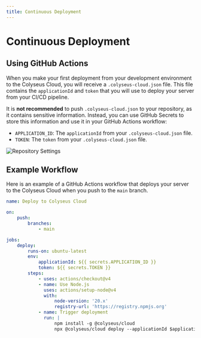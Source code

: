 ```yaml
---
title: Continuous Deployment
---
```


# Continuous Deployment

## Using GitHub Actions

When you make your first deployment from your development environment to the Colyseus Cloud, you will receive a `.colyseus-cloud.json` file. This file contains the `applicationId` and `token` that you will use to deploy your server from your CI/CD pipeline.

It is **not recommended** to push `.colyseus-cloud.json` to your repository, as it contains sensitive information. Instead, you can use GitHub Secrets to store this information and use it in your GitHub Actions workflow:

- `APPLICATION_ID`: The `applicationId` from your `.colyseus-cloud.json` file.
- `TOKEN`: The `token` from your `.colyseus-cloud.json` file.

![Repository Settings](/cloud/continuous-deployment.png)

## Example Workflow

Here is an example of a GitHub Actions workflow that deploys your server to the Colyseus Cloud when you push to the `main` branch.

```yaml filename=".github/workflows/colyseus-cloud-deploy.yml"
name: Deploy to Colyseus Cloud

on:
    push:
        branches:
            - main

jobs:
    deploy:
        runs-on: ubuntu-latest
        env:
            applicationId: ${{ secrets.APPLICATION_ID }}
            token: ${{ secrets.TOKEN }}
        steps:
            - uses: actions/checkout@v4
            - name: Use Node.js
              uses: actions/setup-node@v4
              with:
                  node-version: '20.x'
                  registry-url: 'https://registry.npmjs.org'
            - name: Trigger deployment
              run: |
                  npm install -g @colyseus/cloud
                  npx @colyseus/cloud deploy --applicationId $applicationId --token $token
```
